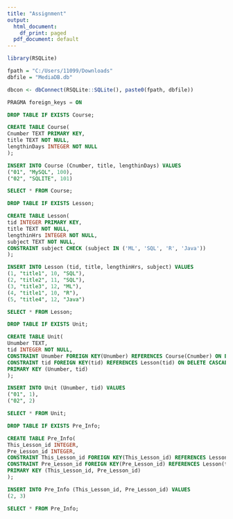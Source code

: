 ```yaml
---
title: "Assignment"
output:
  html_document:
    df_print: paged
  pdf_document: default
---
```


```r
library(RSQLite)

fpath = "C:/Users/11099/Downloads"
dbfile = "MediaDB.db"

dbcon <- dbConnect(RSQLite::SQLite(), paste0(fpath, dbfile))
```

```sql
PRAGMA foreign_keys = ON
```


```sql
DROP TABLE IF EXISTS Course;
```


```sql
CREATE TABLE Course(
Cnumber TEXT PRIMARY KEY,
title TEXT NOT NULL,
lengthinDays INTEGER NOT NULL
);
```

```sql
INSERT INTO Course (Cnumber, title, lengthinDays) VALUES
("01", "MySQL", 100),
("02", "SQLITE", 101)
```

```sql
SELECT * FROM Course;
```

```sql
DROP TABLE IF EXISTS Lesson;
```

```sql
CREATE TABLE Lesson(
tid INTEGER PRIMARY KEY,
title TEXT NOT NULL,
lengthinHrs INTEGER NOT NULL,
subject TEXT NOT NULL,
CONSTRAINT subject CHECK (subject IN ('ML', 'SQL', 'R', 'Java'))
);
```

```sql
INSERT INTO Lesson (tid, title, lengthinHrs, subject) VALUES
(1, "title1", 10, "SQL"),
(2, "title2", 11, "SQL"),
(3, "title3", 12, "ML"),
(4, "title1", 10, "R"),
(5, "title4", 12, "Java")
```


```sql
SELECT * FROM Lesson;
```

```sql
DROP TABLE IF EXISTS Unit;
```

```sql
CREATE TABLE Unit(
Unumber TEXT,
tid INTEGER NOT NULL,
CONSTRAINT Unumber FOREIGN KEY(Unumber) REFERENCES Course(Cnumber) ON DELETE CASCADE ON UPDATE CASCADE
CONSTRAINT tid FOREIGN KEY(tid) REFERENCES Lesson(tid) ON DELETE CASCADE ON UPDATE CASCADE
PRIMARY KEY (Unumber, tid)
);
```

```sql
INSERT INTO Unit (Unumber, tid) VALUES
("01", 1),
("02", 2)
```


```sql
SELECT * FROM Unit;
```

```sql
DROP TABLE IF EXISTS Pre_Info;
```

```sql
CREATE TABLE Pre_Info(
This_Lesson_id INTEGER,
Pre_Lesson_id INTEGER,
CONSTRAINT This_Lesson_id FOREIGN KEY(This_Lesson_id) REFERENCES Lesson(tid) ON DELETE CASCADE ON UPDATE CASCADE
CONSTRAINT Pre_Lesson_id FOREIGN KEY(Pre_Lesson_id) REFERENCES Lesson(tid) ON DELETE CASCADE ON UPDATE CASCADE
PRIMARY KEY (This_Lesson_id, Pre_Lesson_id)
);
```

```sql
INSERT INTO Pre_Info (This_Lesson_id, Pre_Lesson_id) VALUES
(2, 3)

```


```sql
SELECT * FROM Pre_Info;
```

